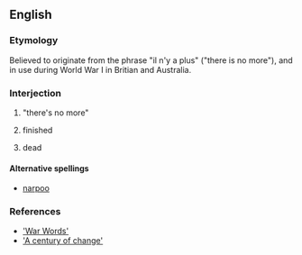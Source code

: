 ==English==

===Etymology===
Believed to originate from the {{F.}} phrase "il n'y a plus" ("there is no more"), and in use during World War I in Britian and Australia.

===Interjection===
{{en-interjection}}

# {{UK|Australia}} "there's no more"
# {{UK|Australia}} finished
# {{UK|Australia}} dead

====Alternative spellings====
*[[narpoo]]

===References===
*[http://www.anu.edu.au/andc/pubs/ozwords/May_2003/war_words.html 'War Words']
*[http://www.askoxford.com/worldofwords/wordfrom/centuryofnewwords/ 'A century of change']
